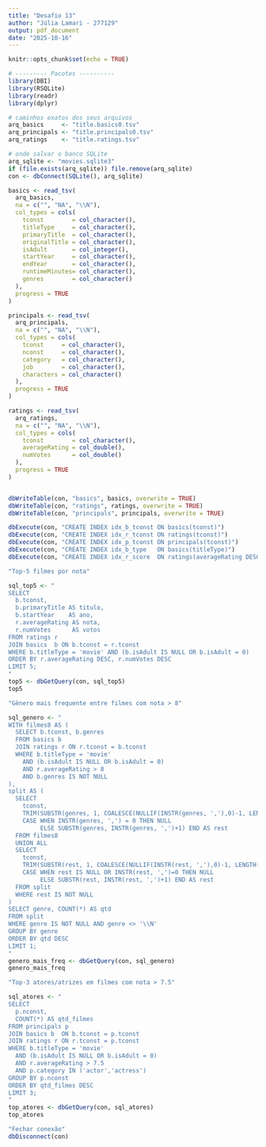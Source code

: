 ---
title: "Desafio 13"
author: "Júlia Lamari - 277129"
output: pdf_document
date: "2025-10-16"
---

```{r setup, include=FALSE}
knitr::opts_chunk$set(echo = TRUE)
```

```{r}
# --------- Pacotes ----------
library(DBI)
library(RSQLite)
library(readr)
library(dplyr)
```

```{r}

# caminhos exatos dos seus arquivos
arq_basics     <- "title.basics0.tsv"
arq_principals <- "title.principals0.tsv"
arq_ratings    <- "title.ratings.tsv"

# onde salvar o banco SQLite
arq_sqlite <- "movies.sqlite3"
if (file.exists(arq_sqlite)) file.remove(arq_sqlite)
con <- dbConnect(SQLite(), arq_sqlite)

```

```{r}
basics <- read_tsv(
  arq_basics,
  na = c("", "NA", "\\N"),
  col_types = cols(
    tconst        = col_character(),
    titleType     = col_character(),
    primaryTitle  = col_character(),
    originalTitle = col_character(),
    isAdult       = col_integer(),
    startYear     = col_character(),
    endYear       = col_character(),
    runtimeMinutes= col_character(),
    genres        = col_character()
  ),
  progress = TRUE
)

principals <- read_tsv(
  arq_principals,
  na = c("", "NA", "\\N"),
  col_types = cols(
    tconst     = col_character(),
    nconst     = col_character(),
    category   = col_character(),
    job        = col_character(),
    characters = col_character()
  ),
  progress = TRUE
)

ratings <- read_tsv(
  arq_ratings,
  na = c("", "NA", "\\N"),
  col_types = cols(
    tconst        = col_character(),
    averageRating = col_double(),
    numVotes      = col_double()
  ),
  progress = TRUE
)



```

```{r}
dbWriteTable(con, "basics", basics, overwrite = TRUE)
dbWriteTable(con, "ratings", ratings, overwrite = TRUE)
dbWriteTable(con, "principals", principals, overwrite = TRUE)

dbExecute(con, "CREATE INDEX idx_b_tconst ON basics(tconst)")
dbExecute(con, "CREATE INDEX idx_r_tconst ON ratings(tconst)")
dbExecute(con, "CREATE INDEX idx_p_tconst ON principals(tconst)")
dbExecute(con, "CREATE INDEX idx_b_type   ON basics(titleType)")
dbExecute(con, "CREATE INDEX idx_r_score  ON ratings(averageRating DESC, numVotes DESC)")

```

```{r}
"Top-5 filmes por nota"

sql_top5 <- "
SELECT
  b.tconst,
  b.primaryTitle AS titulo,
  b.startYear    AS ano,
  r.averageRating AS nota,
  r.numVotes      AS votos
FROM ratings r
JOIN basics  b ON b.tconst = r.tconst
WHERE b.titleType = 'movie' AND (b.isAdult IS NULL OR b.isAdult = 0)
ORDER BY r.averageRating DESC, r.numVotes DESC
LIMIT 5;
"
top5 <- dbGetQuery(con, sql_top5)
top5

```

```{r}
"Gênero mais frequente entre filmes com nota > 8"

sql_genero <- "
WITH filmes8 AS (
  SELECT b.tconst, b.genres
  FROM basics b
  JOIN ratings r ON r.tconst = b.tconst
  WHERE b.titleType = 'movie'
    AND (b.isAdult IS NULL OR b.isAdult = 0)
    AND r.averageRating > 8
    AND b.genres IS NOT NULL
),
split AS (
  SELECT
    tconst,
    TRIM(SUBSTR(genres, 1, COALESCE(NULLIF(INSTR(genres, ','),0)-1, LENGTH(genres)))) AS genre,
    CASE WHEN INSTR(genres, ',') = 0 THEN NULL
         ELSE SUBSTR(genres, INSTR(genres, ',')+1) END AS rest
  FROM filmes8
  UNION ALL
  SELECT
    tconst,
    TRIM(SUBSTR(rest, 1, COALESCE(NULLIF(INSTR(rest, ','),0)-1, LENGTH(rest)))) AS genre,
    CASE WHEN rest IS NULL OR INSTR(rest, ',')=0 THEN NULL
         ELSE SUBSTR(rest, INSTR(rest, ',')+1) END AS rest
  FROM split
  WHERE rest IS NOT NULL
)
SELECT genre, COUNT(*) AS qtd
FROM split
WHERE genre IS NOT NULL AND genre <> '\\N'
GROUP BY genre
ORDER BY qtd DESC
LIMIT 1;
"
genero_mais_freq <- dbGetQuery(con, sql_genero)
genero_mais_freq

```

```{r}
"Top-3 atores/atrizes em filmes com nota > 7.5"

sql_atores <- "
SELECT
  p.nconst,
  COUNT(*) AS qtd_filmes
FROM principals p
JOIN basics b  ON b.tconst = p.tconst
JOIN ratings r ON r.tconst = p.tconst
WHERE b.titleType = 'movie'
  AND (b.isAdult IS NULL OR b.isAdult = 0)
  AND r.averageRating > 7.5
  AND p.category IN ('actor','actress')
GROUP BY p.nconst
ORDER BY qtd_filmes DESC
LIMIT 3;
"
top_atores <- dbGetQuery(con, sql_atores)
top_atores

```

```{r}
"Fechar conexão"
dbDisconnect(con)

```
